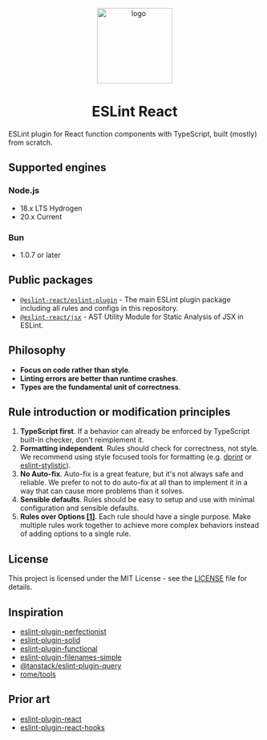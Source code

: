 
<p align="center">
  <Image src="/logo.svg" alt="logo" width="150" height="150" />
</p>

<h1 align="center" alt="title">
  ESLint React
</h1>

ESLint plugin for React function components with TypeScript, built (mostly) from scratch.

## Supported engines

### Node.js

- 18.x LTS Hydrogen
- 20.x Current

### Bun

- 1.0.7 or later

## Public packages

- [`@eslint-react/eslint-plugin`](./packages/eslint-plugin) - The main ESLint plugin package including all rules and configs in this repository.
- [`@eslint-react/jsx`](./packages/jsx) - AST Utility Module for Static Analysis of JSX in ESLint.

## Philosophy

- **Focus on code rather than style**.
- **Linting errors are better than runtime crashes**.
- **Types are the fundamental unit of correctness**.

## Rule introduction or modification principles

1. **TypeScript first**. If a behavior can already be enforced by TypeScript built-in checker, don't reimplement it.
2. **Formatting independent**. Rules should check for correctness, not style. We recommend using style focused tools for formatting (e.g. [dprint](https://dprint.dev/) or [eslint-stylistic](https://github.com/eslint-stylistic/eslint-stylistic)).
3. **No Auto-fix**. Auto-fix is a great feature, but it's not always safe and reliable. We prefer to not to do auto-fix at all than to implement it in a way that can cause more problems than it solves.
4. **Sensible defaults**. Rules should be easy to setup and use with minimal configuration and sensible defaults.
5. **Rules over Options [[1]](./docs/rules-over-options.md)**. Each rule should have a single purpose. Make multiple rules work together to achieve more complex behaviors instead of adding options to a single rule.

## License

This project is licensed under the MIT License - see the [LICENSE](LICENSE) file for details.

## Inspiration

- [eslint-plugin-perfectionist](https://github.com/azat-io/eslint-plugin-perfectionist)
- [eslint-plugin-solid](https://github.com/solidjs-community/eslint-plugin-solid)
- [eslint-plugin-functional](https://github.com/eslint-functional/eslint-plugin-functional)
- [eslint-plugin-filenames-simple](https://github.com/epaew/eslint-plugin-filenames-simple)
- [@tanstack/eslint-plugin-query](https://github.com/TanStack/query/tree/main/packages/eslint-plugin-query)
- [rome/tools](https://github.com/rome/tools)

## Prior art

- [eslint-plugin-react](https://github.com/jsx-eslint/eslint-plugin-react)
- [eslint-plugin-react-hooks](https://github.com/facebook/react/tree/main/packages/eslint-plugin-react-hooks)
